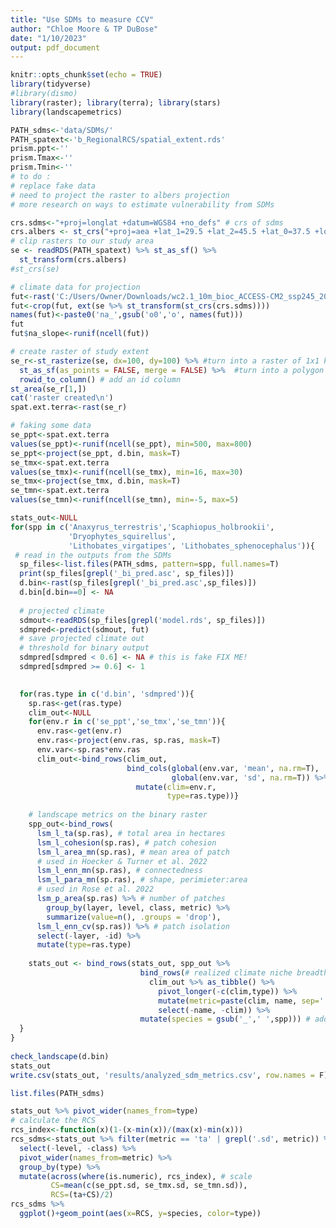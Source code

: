 ```yaml
---
title: "Use SDMs to measure CCV"
author: "Chloe Moore & TP DuBose"
date: "1/10/2023"
output: pdf_document
---
```


```r
knitr::opts_chunk$set(echo = TRUE)
library(tidyverse)
#library(dismo)
library(raster); library(terra); library(stars)
library(landscapemetrics)
```

```r
PATH_sdms<-'data/SDMs/'
PATH_spatext<-'b_RegionalRCS/spatial_extent.rds'
prism.ppt<-''
prism.Tmax<-''
prism.Tmin<-''
# to do :
# replace fake data
# need to project the raster to albers projection 
# more research on ways to estimate vulnerability from SDMs

crs.sdms<-"+proj=longlat +datum=WGS84 +no_defs" # crs of sdms
crs.albers <- st_crs("+proj=aea +lat_1=29.5 +lat_2=45.5 +lat_0=37.5 +lon_0=-96 +x_0=0 +y_0=0 +ellps=GRS80 +datum=NAD83 +units=km +no_defs")
# clip rasters to our study area
se <- readRDS(PATH_spatext) %>% st_as_sf() %>%
  st_transform(crs.albers)
#st_crs(se)

# climate data for projection
fut<-rast('C:/Users/Owner/Downloads/wc2.1_10m_bioc_ACCESS-CM2_ssp245_2041-2060.tif')
fut<-crop(fut, ext(se %>% st_transform(st_crs(crs.sdms))))
names(fut)<-paste0('na_',gsub('o0','o', names(fut)))
fut
fut$na_slope<-runif(ncell(fut))

# create raster of study extent
se_r<-st_rasterize(se, dx=100, dy=100) %>% #turn into a raster of 1x1 kilometers
  st_as_sf(as_points = FALSE, merge = FALSE) %>%  #turn into a polygon
  rowid_to_column() # add an id column
st_area(se_r[1,])
cat('raster created\n')
spat.ext.terra<-rast(se_r) 

# faking some data
se_ppt<-spat.ext.terra
values(se_ppt)<-runif(ncell(se_ppt), min=500, max=800)
se_ppt<-project(se_ppt, d.bin, mask=T)    
se_tmx<-spat.ext.terra
values(se_tmx)<-runif(ncell(se_tmx), min=16, max=30)
se_tmx<-project(se_tmx, d.bin, mask=T)
se_tmn<-spat.ext.terra
values(se_tmn)<-runif(ncell(se_tmn), min=-5, max=5)

stats_out<-NULL
for(spp in c('Anaxyrus_terrestris','Scaphiopus_holbrookii',
             'Dryophytes_squirellus', 
             'Lithobates_virgatipes', 'Lithobates_sphenocephalus')){
 # read in the outputs from the SDMs
  sp_files<-list.files(PATH_sdms, pattern=spp, full.names=T)
  print(sp_files[grepl('_bi_pred.asc', sp_files)])
  d.bin<-rast(sp_files[grepl('_bi_pred.asc',sp_files)])
  d.bin[d.bin==0] <- NA
  
  # projected climate 
  sdmout<-readRDS(sp_files[grepl('model.rds', sp_files)])
  sdmpred<-predict(sdmout, fut)
  # save projected climate out
  # threshold for binary output
  sdmpred[sdmpred < 0.6] <- NA # this is fake FIX ME!
  sdmpred[sdmpred >= 0.6] <- 1
  

  for(ras.type in c('d.bin', 'sdmpred')){
    sp.ras<-get(ras.type)
    clim_out<-NULL
    for(env.r in c('se_ppt','se_tmx','se_tmn')){
      env.ras<-get(env.r)
      env.ras<-project(env.ras, sp.ras, mask=T)
      env.var<-sp.ras*env.ras
      clim_out<-bind_rows(clim_out,
                          bind_cols(global(env.var, 'mean', na.rm=T),
                                    global(env.var, 'sd', na.rm=T)) %>%
                            mutate(clim=env.r,
                                   type=ras.type))}
    
    # landscape metrics on the binary raster
    spp_out<-bind_rows(
      lsm_l_ta(sp.ras), # total area in hectares
      lsm_l_cohesion(sp.ras), # patch cohesion
      lsm_l_area_mn(sp.ras), # mean area of patch
      # used in Hoecker & Turner et al. 2022
      lsm_l_enn_mn(sp.ras), # connectedness
      lsm_l_para_mn(sp.ras), # shape, perimieter:area
      # used in Rose et al. 2022
      lsm_p_area(sp.ras) %>% # number of patches
        group_by(layer, level, class, metric) %>%
        summarize(value=n(), .groups = 'drop'), 
      lsm_l_enn_cv(sp.ras)) %>% # patch isolation
      select(-layer, -id) %>%
      mutate(type=ras.type)
    
    stats_out <- bind_rows(stats_out, spp_out %>%
                             bind_rows(# realized climate niche breadth
                               clim_out %>% as_tibble() %>% 
                                 pivot_longer(-c(clim,type)) %>%
                                 mutate(metric=paste(clim, name, sep='.')) %>%
                                 select(-name, -clim)) %>%
                             mutate(species = gsub('_',' ',spp))) # add in species
  }
}
  
check_landscape(d.bin)
stats_out
write.csv(stats_out, 'results/analyzed_sdm_metrics.csv', row.names = F)
```

```r
list.files(PATH_sdms)

stats_out %>% pivot_wider(names_from=type) 
# calculate the RCS
rcs_index<-function(x)(1-(x-min(x))/(max(x)-min(x)))
rcs_sdms<-stats_out %>% filter(metric == 'ta' | grepl('.sd', metric)) %>%
  select(-level, -class) %>%
  pivot_wider(names_from=metric) %>% 
  group_by(type) %>%
  mutate(across(where(is.numeric), rcs_index), # scale
         CS=mean(c(se_ppt.sd, se_tmx.sd, se_tmn.sd)),
         RCS=(ta+CS)/2)
rcs_sdms %>% 
  ggplot()+geom_point(aes(x=RCS, y=species, color=type))
```


